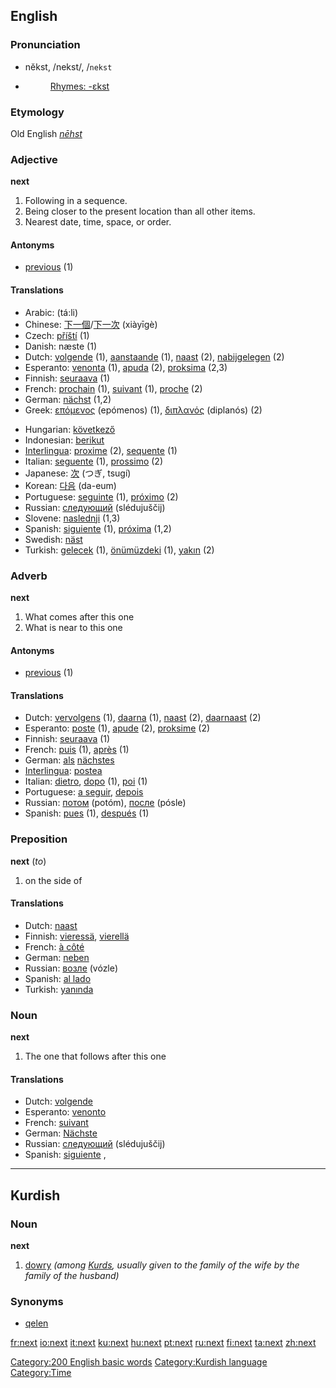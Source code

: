 ==English==
{{rank|thy|less|till|256|next|poor|present|water}}
===Pronunciation===
*nĕkst, /nekst/, /<tt>nekst</tt>
*{{audio|en-us-next.ogg|Audio (US)}}
*:[[Rhymes:English:-ɛkst|Rhymes: -ɛkst]]
===Etymology===
Old English ''[[nēhst]]''
===Adjective===
'''next'''

#Following in a sequence.
#Being closer to the present location than all other items.
#Nearest date, time, space, or order.

====Antonyms====
*[[previous]] (1)

====Translations====
{{top}}
*Arabic: {{ARchar|[[تال]]}} (tá:li)
*Chinese: [[下一個]]/[[下一次]] (xiàyīgè) 
*Czech: [[příští]] (1)
*Danish: næste (1)
*Dutch: [[volgende]] (1), [[aanstaande]] (1), [[naast]] (2), [[nabijgelegen]] (2)
*Esperanto: [[venonta]] (1), [[apuda]] (2), [[proksima]] (2,3)
*Finnish: [[seuraava]] (1)
*French: [[prochain]] (1), [[suivant]] (1), [[proche]] (2)
*German: [[nächst]] (1,2)
*Greek: [[επόμενος]] (epómenos) (1), [[διπλανός]] (diplanós) (2)
{{mid}}
*Hungarian: [[következő]]
*Indonesian: [[berikut]]
*[[Interlingua]]: [[proxime]] (2), [[sequente]] (1)
*Italian: [[seguente]] (1), [[prossimo]] (2)
*Japanese: [[次]] (つぎ, tsugí)
*Korean: [[다음]] (da-eum)
*Portuguese: [[seguinte]] (1), [[próximo]] (2)
*Russian: [[следующий]] (slédujuščij)
*Slovene: [[naslednji]] (1,3)
*Spanish: [[siguiente]] (1), [[próxima]] (1,2)
*Swedish: [[näst]]
*Turkish: [[gelecek]] (1), [[önümüzdeki]] (1), [[yakın]] (2)
{{bottom}}

===Adverb===
'''next'''

#What comes after this one
#What is near to this one

====Antonyms====
*[[previous]] (1)

====Translations====
*Dutch: [[vervolgens]] (1), [[daarna]] (1), [[naast]] (2), [[daarnaast]] (2)
*Esperanto: [[poste]] (1), [[apude]] (2), [[proksime]] (2)
*Finnish: [[seuraava]] (1)
*French: [[puis]] (1), [[après]] (1)
*German: [[als]] [[nächstes]]
*[[Interlingua]]: [[postea]]
*Italian: [[dietro]], [[dopo]] (1), [[poi]] (1)
*Portuguese: [[a seguir]], [[depois]]
*Russian: [[потом]] (potóm), [[после]] (pósle)
*Spanish: [[pues]] (1), [[después]] (1)

===Preposition===
'''next''' (''to'')

#on the side of

====Translations====
*Dutch: [[naast]]
*Finnish: [[vieressä]], [[vierellä]]
*French: [[à côté]]
*German: [[neben]]
*Russian: [[возле]] (vózle)
*Spanish: [[al lado]]
*Turkish: [[yanında]]

===Noun===
'''next'''

#The one that follows after this one

====Translations====
*Dutch: [[volgende]] {{m}}
*Esperanto: [[venonto]]
*French: [[suivant]]
*German: [[Nächste]]
*Russian: [[следующий]] (slédujuščij)
*Spanish: [[siguiente]] {{m}}, {{f}}

[[Category:200 English basic words]]


----

==Kurdish==

===Noun===
'''next''' {{m}}

# [[dowry]] ''(among [[Kurd]]s, usually given to the family of the wife by the family of the husband)''

===Synonyms===
*[[qelen]]

[[Category:Kurdish language]]
[[Category:Time]]

[[fr:next]]
[[io:next]]
[[it:next]]
[[ku:next]]
[[hu:next]]
[[pt:next]]
[[ru:next]]
[[fi:next]]
[[ta:next]]
[[zh:next]]